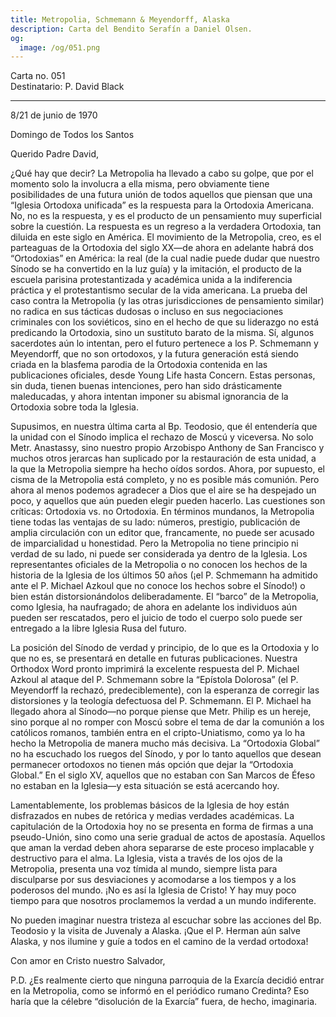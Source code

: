 ```yaml
---
title: Metropolia, Schmemann & Meyendorff, Alaska
description: Carta del Bendito Serafín a Daniel Olsen.
og:
  image: /og/051.png
---
```


<div style={{textAlign:'right', fontFamily:'monospace'}}>Carta no. 051</div>
<div style={{textAlign:'left', fontFamily:'monospace'}}>Destinatario: P. David Black</div>

---

8/21 de junio de 1970

Domingo de Todos los Santos

Querido Padre David,

¿Qué hay que decir? La Metropolia ha llevado a cabo su golpe, que por el momento solo la involucra a ella misma, pero obviamente tiene posibilidades de una futura unión de todos aquellos que piensan que una “Iglesia Ortodoxa unificada” es la respuesta para la Ortodoxia Americana. No, no es la respuesta, y es el producto de un pensamiento muy superficial sobre la cuestión. La respuesta es un regreso a la verdadera Ortodoxia, tan diluida en este siglo en América. El movimiento de la Metropolia, creo, es el parteaguas de la Ortodoxia del siglo XX—de ahora en adelante habrá dos “Ortodoxias” en América: la real (de la cual nadie puede dudar que nuestro Sínodo se ha convertido en la luz guía) y la imitación, el producto de la escuela parisina protestantizada y académica unida a la indiferencia práctica y el protestantismo secular de la vida americana. La prueba del caso contra la Metropolia (y las otras jurisdicciones de pensamiento similar) no radica en sus tácticas dudosas o incluso en sus negociaciones criminales con los soviéticos, sino en el hecho de que su liderazgo no está predicando la Ortodoxia, sino un sustituto barato de la misma. Sí, algunos sacerdotes aún lo intentan, pero el futuro pertenece a los P. Schmemann y Meyendorff, que no son ortodoxos, y la futura generación está siendo criada en la blasfema parodia de la Ortodoxia contenida en las publicaciones oficiales, desde Young Life hasta Concern. Estas personas, sin duda, tienen buenas intenciones, pero han sido drásticamente maleducadas, y ahora intentan imponer su abismal ignorancia de la Ortodoxia sobre toda la Iglesia.

Supusimos, en nuestra última carta al Bp. Teodosio, que él entendería que la unidad con el Sínodo implica el rechazo de Moscú y viceversa. No solo Metr. Anastassy, sino nuestro propio Arzobispo Anthony de San Francisco y muchos otros jerarcas han suplicado por la restauración de esta unidad, a la que la Metropolia siempre ha hecho oídos sordos. Ahora, por supuesto, el cisma de la Metropolia está completo, y no es posible más comunión. Pero ahora al menos podemos agradecer a Dios que el aire se ha despejado un poco, y aquellos que aún pueden elegir pueden hacerlo. Las cuestiones son críticas: Ortodoxia vs. no Ortodoxia. En términos mundanos, la Metropolia tiene todas las ventajas de su lado: números, prestigio, publicación de amplia circulación con un editor que, francamente, no puede ser acusado de imparcialidad u honestidad. Pero la Metropolia no tiene principio ni verdad de su lado, ni puede ser considerada ya dentro de la Iglesia. Los representantes oficiales de la Metropolia o no conocen los hechos de la historia de la Iglesia de los últimos 50 años (¡el P. Schmemann ha admitido ante el P. Michael Azkoul que no conoce los hechos sobre el Sínodo!) o bien están distorsionándolos deliberadamente. El “barco” de la Metropolia, como Iglesia, ha naufragado; de ahora en adelante los individuos aún pueden ser rescatados, pero el juicio de todo el cuerpo solo puede ser entregado a la libre Iglesia Rusa del futuro.

La posición del Sínodo de verdad y principio, de lo que es la Ortodoxia y lo que no es, se presentará en detalle en futuras publicaciones. Nuestra Orthodox Word pronto imprimirá la excelente respuesta del P. Michael Azkoul al ataque del P. Schmemann sobre la “Epístola Dolorosa” (el P. Meyendorff la rechazó, predeciblemente), con la esperanza de corregir las distorsiones y la teología defectuosa del P. Schmemann. El P. Michael ha llegado ahora al Sínodo—no porque piense que Metr. Philip es un hereje, sino porque al no romper con Moscú sobre el tema de dar la comunión a los católicos romanos, también entra en el cripto-Uniatismo, como ya lo ha hecho la Metropolia de manera mucho más decisiva. La “Ortodoxia Global” no ha escuchado los ruegos del Sínodo, y por lo tanto aquellos que desean permanecer ortodoxos no tienen más opción que dejar la “Ortodoxia Global.” En el siglo XV, aquellos que no estaban con San Marcos de Éfeso no estaban en la Iglesia—y esta situación se está acercando hoy.

Lamentablemente, los problemas básicos de la Iglesia de hoy están disfrazados en nubes de retórica y medias verdades académicas. La capitulación de la Ortodoxia hoy no se presenta en forma de firmas a una pseudo-Unión, sino como una serie gradual de actos de apostasía. Aquellos que aman la verdad deben ahora separarse de este proceso implacable y destructivo para el alma. La Iglesia, vista a través de los ojos de la Metropolia, presenta una voz tímida al mundo, siempre lista para disculparse por sus desviaciones y acomodarse a los tiempos y a los poderosos del mundo. ¡No es así la Iglesia de Cristo! Y hay muy poco tiempo para que nosotros proclamemos la verdad a un mundo indiferente.

No pueden imaginar nuestra tristeza al escuchar sobre las acciones del Bp. Teodosio y la visita de Juvenaly a Alaska. ¡Que el P. Herman aún salve Alaska, y nos ilumine y guíe a todos en el camino de la verdad ortodoxa!

Con amor en Cristo nuestro Salvador,

P.D. ¿Es realmente cierto que ninguna parroquia de la Exarcía decidió entrar en la Metropolia, como se informó en el periódico rumano Credinta? Eso haría que la célebre “disolución de la Exarcía” fuera, de hecho, imaginaria.

